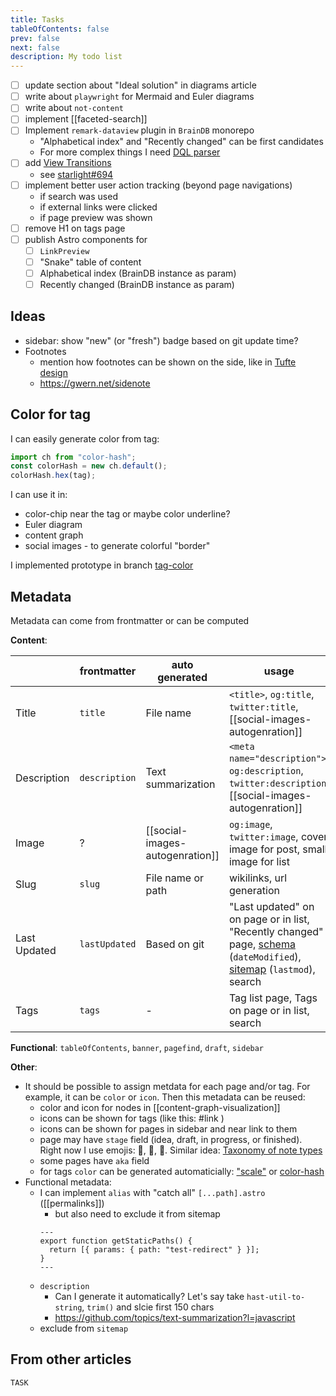 ```yaml
---
title: Tasks
tableOfContents: false
prev: false
next: false
description: My todo list
---
```



- [ ] update section about "Ideal solution" in diagrams article
- [ ] write about `playwright` for Mermaid and Euler diagrams
- [ ] write about `not-content`
- [ ] implement [[faceted-search]]
- [ ] Implement `remark-dataview` plugin in `BrainDB` monorepo
  - "Alphabetical index" and "Recently changed" can be first candidates
  - For more complex things I need [DQL parser](https://github.com/blacksmithgu/obsidian-dataview/blob/master/src/query/parse.ts)
- [ ] add [View Transitions](https://docs.astro.build/en/guides/view-transitions/)
  - see [starlight#694](https://github.com/withastro/starlight/pull/694#issuecomment-2021611520)
- [ ] implement better user action tracking (beyond page navigations)
  - if search was used
  - if external links were clicked
  - if page preview was shown
- [ ] remove H1 on tags page
- [ ] publish Astro components for
  - [ ] `LinkPreview`
  - [ ] "Snake" table of content
  - [ ] Alphabetical index (BrainDB instance as param)
  - [ ] Recently changed (BrainDB instance as param)

## Ideas

- sidebar: show "new" (or "fresh") badge based on git update time?
- Footnotes
  - mention how footnotes can be shown on the side, like in [Tufte design](https://edwardtufte.github.io/tufte-css/)
  - https://gwern.net/sidenote

## Color for tag

I can easily generate color from tag:

```js
import ch from "color-hash";
const colorHash = new ch.default();
colorHash.hex(tag);
```

I can use it in:

- color-chip near the tag or maybe color underline?
- Euler diagram
- content graph
- social images - to generate colorful "border"

I implemented prototype in branch [tag-color](https://github.com/stereobooster/astro-digital-garden/tree/tag-color)

## Metadata

Metadata can come from frontmatter or can be computed

**Content**:

|              | frontmatter   | auto generated                  | usage                                                                                                                                                                                                                    |
| ------------ | ------------- | ------------------------------- | ------------------------------------------------------------------------------------------------------------------------------------------------------------------------------------------------------------------------ |
| Title        | `title`       | File name                       | `<title>`, `og:title`, `twitter:title`, [[social-images-autogenration]]                                                                                                                                                  |
| Description  | `description` | Text summarization              | `<meta name="description">`, `og:description`, `twitter:description`, [[social-images-autogenration]]                                                                                                                    |
| Image        | ?             | [[social-images-autogenration]] | `og:image`, `twitter:image`, cover image for post, small image for list                                                                                                                                                  |
| Slug         | `slug`        | File name or path               | wikilinks, url generation                                                                                                                                                                                                |
| Last Updated | `lastUpdated` | Based on git                    | "Last updated" on on page or in list, "Recently changed" page, [schema](https://schema.org/dateModified) (`dateModified`), [sitemap](https://docs.astro.build/en/guides/integrations-guide/sitemap/) (`lastmod`), search |
| Tags         | `tags`        | -                               | Tag list page, Tags on page or in list, search                                                                                                                                                                           |

**Functional**: `tableOfContents`, `banner`, `pagefind`, `draft`, `sidebar`

**Other**:

- It should be possible to assign metdata for each page and/or tag. For example, it can be `color` or `icon`. Then this metadata can be reused:
  - color and icon for nodes in [[content-graph-visualization]]
  - icons can be shown for tags (like this: #link <MaterialSymbolsLink class="icon text" />)
  - icons can be shown for pages in sidebar and near link to them
  - page may have `stage` field (idea, draft, in progress, or finished). Right now I use emojis: 🧠, 🚷, 🚧. Similar idea: [Taxonomy of note types](https://www.ssp.sh/brain/taxonomy-of-note-types/)
  - some pages have `aka` field
  - for tags `color` can be generated automaticially: ["scale"](https://d3js.org/d3-scale-chromatic/categorical) or [color-hash](https://github.com/zenozeng/color-hash)
- Functional metadata:
  - I can implement `alias` with "catch all" `[...path].astro` ([[permalinks]])
    - but also need to exclude it from sitemap
    ```astro
    ---
    export function getStaticPaths() {
      return [{ params: { path: "test-redirect" } }];
    }
    ---
    ```
  - `description`
    - Can I generate it automatically? Let's say take `hast-util-to-string`, `trim()` and slcie first 150 chars
    - https://github.com/topics/text-summarization?l=javascript
  - exclude from `sitemap`

## From other articles

```dataview
TASK
```

